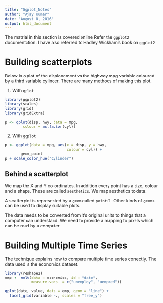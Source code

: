 ---
title: "Ggplot_Notes"
author: "Ajay Kumar"
date: "August 8, 2016"
output: html_document
---

The matrial in this section is covered online 
Refer the `ggplot2` documentation. I have also
referred to Hadley Wickham's book on `ggplot2`

# Building scatterplots

Below is a plot of the displacement vs the 
highway mpg variable coloured by a third variable
cylinder. There are many methods of making this plot.

 1. With `qplot`

```{r Qplot}
library(ggplot2)
library(scales)
library(grid)
library(gridExtra)

p <- qplot(disp, hwy, data = mpg, 
        colour = as.factor(cyl))

```

  2. With `ggplot`
  
```{r ggplot}

p <- ggplot(data = mpg, aes(x = disp, y = hwy,
                            colour = cyl)) +
       geom_point
p + scale_color_hue("Cylinder")
```
  
  
## Behind a scatterplot

We map the X and Y co-ordinates. In addition
every point has a size, colour and a shape. 
These are called `aesthetics`. We map aesthetics
to data.  

A scatterplot is represented by a `geom` called
`point()`. Other kinds of `geoms` can be used
to display suitable plots.

The data needs to be converted from it's original
units to things that a computer can understand. 
We need to provide a mapping to pixels which 
can be read by a computer. 

# Building Multiple Time Series

The technique explains how to compare multiple
time series correctly. 
The data used is the economics dataset.

```{r Time_Series}
library(reshape2)
emp <- melt(data = economics, id = "date",
            measure.vars  = c("unemploy", "uempmed"))

qplot(date, value, data = emp, geom = "line") +
  facet_grid(variable ~., scales = "free_y")

```



